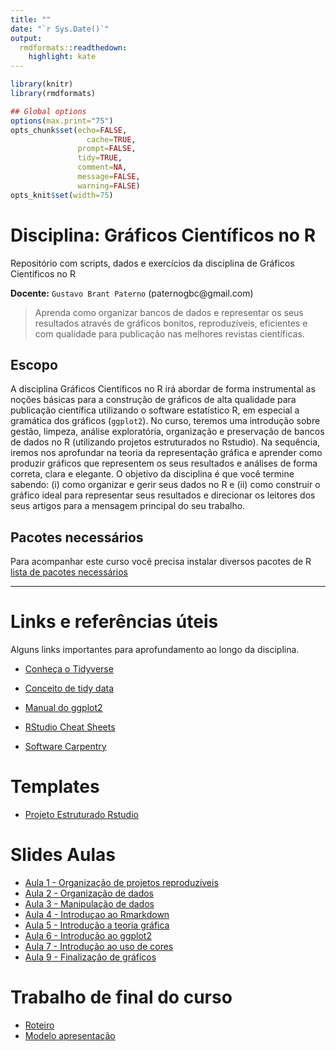 ```yaml
---
title: ""
date: "`r Sys.Date()`"
output:
  rmdformats::readthedown:
    highlight: kate
---
```



```r
library(knitr)
library(rmdformats)

## Global options
options(max.print="75")
opts_chunk$set(echo=FALSE,
	             cache=TRUE,
               prompt=FALSE,
               tidy=TRUE,
               comment=NA,
               message=FALSE,
               warning=FALSE)
opts_knit$set(width=75)
```

# Disciplina: Gráficos Científicos no R 

Repositório com scripts, dados e exercícios da disciplina de Gráficos Científicos no R  

__Docente:__ `Gustavo Brant Paterno` (paternogbc@gmail.com)

> Aprenda como organizar bancos de dados e representar os seus resultados através de gráficos bonitos, reproduzíveis, eficientes e com qualidade para publicação nas melhores revistas científicas.

## Escopo 

A disciplina Gráficos Científicos no R irá abordar de forma instrumental as noções básicas para a construção de gráficos de alta qualidade para publicação científica utilizando o software estatístico R, em especial a gramática dos gráficos (`ggplot2`). No curso, teremos uma introdução sobre gestão, limpeza, análise exploratória, organização e preservação de bancos de dados no R (utilizando projetos estruturados no Rstudio). Na sequência, iremos nos aprofundar na teoria da representação gráfica e aprender como produzir gráficos que representem os seus resultados e análises de forma correta, clara e elegante. O objetivo da disciplina é que você termine sabendo: (i) como organizar e gerir seus dados no R e (ii) como construir o gráfico ideal para representar seus resultados e direcionar os leitores dos seus artigos para a mensagem principal do seu trabalho.

## Pacotes necessários

Para acompanhar este curso você precisa instalar diversos pacotes de R 
[lista de pacotes necessários](https://github.com/paternogbc/disciplina-graficos-r/blob/master/R/pacotes_necessarios.R)

*** 

# Links e referências úteis

Alguns links importantes para aprofundamento ao longo da disciplina.

* [Conheça o Tidyverse](https://www.tidyverse.org/packages/)

* [Conceito de tidy data](http://vita.had.co.nz/papers/tidy-data.html)

* [Manual do ggplot2](https://ggplot2.tidyverse.org)

* [RStudio Cheat Sheets](https://rstudio.com/resources/cheatsheets/)

* [Software Carpentry](https://github.com/swcarpentry/swcarpentry)

# Templates

- [Projeto Estruturado Rstudio](https://github.com/paternogbc/template-rstd-project)

# Slides Aulas

- [Aula 1 - Organização de projetos reproduzíveis](https://docs.google.com/presentation/d/1Px9Npa_ANqmmfjCXo9A-eBmWzgUmmkCKd7fBIq_gG6k/edit?usp=sharing)
- [Aula 2 - Organização de dados](https://docs.google.com/presentation/d/1dC9hBTRHp9jFv3oBJKAVW_sESqlUDoLFO4FJWV2uVtM/edit?usp=sharing)
- [Aula 3 - Manipulação de dados](https://docs.google.com/presentation/d/1DqUBvR2-QZQwU4JC0pjT2Vbi5qfZGYCvSJ9wGy2BwLo/edit?usp=sharing)
- [Aula 4 - Introduçao ao Rmarkdown](https://docs.google.com/presentation/d/1DCOQPQ4_BnkeoZ6urt_gkncNU_BZrPga9Fjxhnwg8Xg/edit?usp=sharing)
- [Aula 5 - Introdução a teoria gráfica](https://docs.google.com/presentation/d/1L8nNj6KWYEewFzCCn-krAFWAV-Z_fsPnhncUhX-lmuU/edit?usp=sharing)
- [Aula 6 - Introdução ao ggplot2](https://docs.google.com/presentation/d/19FbbQvEo2YaM-y9unC96L2GjkqKQ8S0PzU4HQX-rJE4/edit?usp=sharing)
- [Aula 7 - Introdução ao uso de cores](https://docs.google.com/presentation/d/15vxUUZnNBGsamxkkfuW1O0S_8DtxrMtcuGTmZ8ABSp4/edit?usp=sharing)
- [Aula 9 - Finalização de gráficos](https://docs.google.com/presentation/d/1K4FMde3kOEDBiXGqZcBEtYB7sLOUgF_3F3H-NbX8yIA/edit?usp=sharing)

# Trabalho de final do curso
- [Roteiro](https://docs.google.com/presentation/d/16_tjwvnr-IPkQ48NaZL23VwlUPkXP8DB0Wg7SnYAL3c/edit?usp=sharing)
- [Modelo apresentação](https://docs.google.com/presentation/d/1AUsfZo-dCBWnL7xJwCT1-uql4jxQ4o4Pwz76ASDIyQI/edit?usp=sharing)